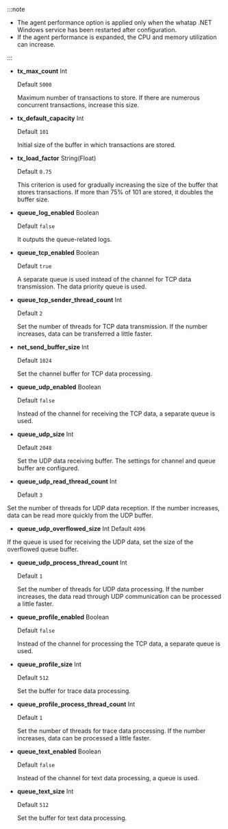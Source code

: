 :::note

-   The agent performance option is applied only when the whatap .NET Windows service has been restarted after configuration.
-   If the agent performance is expanded, the CPU and memory utilization can increase.

:::

-   **tx_max_count** <span class='type'>Int</span>

    Default `5000`

    Maximum number of transactions to store. If there are numerous concurrent transactions, increase this size.

-   **tx_default_capacity** <span class='type'>Int</span>

    Default `101`

    Initial size of the buffer in which transactions are stored.

-   **tx_load_factor** <span class='type'>String(Float)</span>

    Default `0.75`

    This criterion is used for gradually increasing the size of the buffer that stores transactions. If more than 75% of 101 are stored, it doubles the buffer size.
                            

-   **queue_log_enabled** <span class='type'>Boolean</span>

    Default `false`

    It outputs the queue-related logs.

-   **queue_tcp_enabled** <span class='type'>Boolean</span>

    Default `true`

    A separate queue is used instead of the channel for TCP data transmission. The data priority queue is used.

-   **queue_tcp_sender_thread_count** <span class='type'>Int</span>

    Default `2`

    Set the number of threads for TCP data transmission. If the number increases, data can be transferred a little faster. 

-   **net_send_buffer_size** <span class='type'>Int</span>

    Default `1024`

    Set the channel buffer for TCP data processing.

-   **queue_udp_enabled** <span class='type'>Boolean</span>

    Default `false`

    Instead of the channel for receiving the TCP data, a separate queue is used.

-   **queue_udp_size** <span class='type'>Int</span>

    Default `2048`

    Set the UDP data receiving buffer. The settings for channel and queue buffer are configured. 

-   **queue_udp_read_thread_count** <span class='type'>Int</span>

    Default `3`

Set the number of threads for UDP data reception. If the number increases, data can be read more quickly from the UDP buffer. 

-   **queue_udp_overflowed_size** <span class='type'>Int</span>
    Default `4096`

If the queue is used for receiving the UDP data, set the size of the overflowed queue buffer.

-   **queue_udp_process_thread_count** <span class='type'>Int</span>

    Default `1`

    Set the number of threads for UDP data processing. If the number increases, the data read through UDP communication can be processed a little faster.

-   **queue_profile_enabled** <span class='type'>Boolean</span>

    Default `false`

    Instead of the channel for processing the TCP data, a separate queue is used.

-   **queue_profile_size** <span class='type'>Int</span>

    Default `512`

    Set the buffer for trace data processing.

-   **queue_profile_process_thread_count** <span class='type'>Int</span>

    Default `1`

    Set the number of threads for trace data processing. If the number increases, data can be processed a little faster.

-   **queue_text_enabled** <span class='type'>Boolean</span>

    Default `false`

    Instead of the channel for text data processing, a queue is used.

-   **queue_text_size** <span class='type'>Int</span>

    Default `512`

    Set the buffer for text data processing.
